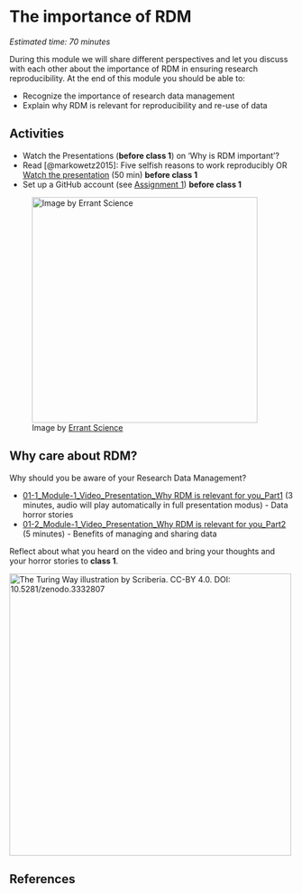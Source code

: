 # The importance of RDM {#importance}

*Estimated time: 70 minutes*

During this module we will share different perspectives and let you discuss with each other about the importance of RDM in ensuring research reproducibility. At the end of this module you should be able to:

-   Recognize the importance of research data management
-   Explain why RDM is relevant for reproducibility and re-use of data

## Activities

-   Watch the Presentations (**before class 1**) on 'Why is RDM important'?
-   Read [@markowetz2015]: Five selfish reasons to work reproducibly OR [Watch the presentation](https://youtu.be/1Y_oIjlH-yg?t=355) (50 min) **before class 1**
-   Set up a GitHub account (see [Assignment 1](https://estherplomp.github.io/TNW-RDM-101/03-Assignment-GitHub-1.html)) **before class 1**

![Image by [Errant Science](https://twitter.com/ErrantScience/status/1552617562118279169)](https://raw.githubusercontent.com/EstherPlomp/TNW-RDM-101/main/images/ErrantScience-important-data.png){fig-alt="How scientists save important data. Each part of the pie chart says the following: writing it down, .txt. files, weird files with strange acronyms, and in their own memories just before the computer crashes, losing everything." fig-align="center" width="400"}

## Why care about RDM?

Why should you be aware of your Research Data Management?

-   [01-1_Module-1_Video_Presentation_Why RDM is relevant for you_Part1](https://surfdrive.surf.nl/files/index.php/s/eYiDxb1CP5E44Hh) (3 minutes, audio will play automatically in full presentation modus) - Data horror stories
-   [01-2_Module-1_Video_Presentation_Why RDM is relevant for you_Part2](https://surfdrive.surf.nl/files/index.php/s/JX7Oyns3vGCdDZ8) (5 minutes) - Benefits of managing and sharing data

Reflect about what you heard on the video and bring your thoughts and your horror stories to **class 1**.

[![The Turing Way illustration by Scriberia. CC-BY 4.0. DOI: 10.5281/zenodo.3332807](https://raw.githubusercontent.com/EstherPlomp/TNW-RDM-101/main/images/TTW-rdm-storage.jpg){fig-alt="A scientist looking in her cabinet in her office for the data from last year. The cabinet looks quite messy, with open boxes, notes everywhere and a cat sleeping in it." fig-align="center" width="500"}](https://doi.org/10.5281/zenodo.3332807)

## References
